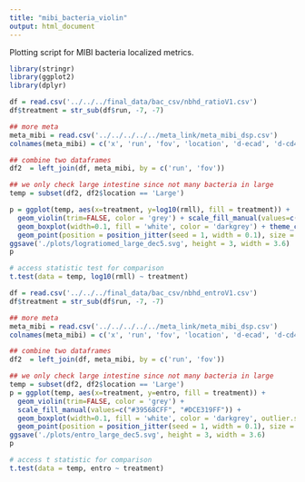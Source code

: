 ```yaml
---
title: "mibi_bacteria_violin"
output: html_document
---
```



Plotting script for MIBI bacteria localized metrics.

```r
library(stringr)
library(ggplot2)
library(dplyr)

df = read.csv('../../../final_data/bac_csv/nbhd_ratioV1.csv')
df$treatment = str_sub(df$run, -7, -7)

## more meta
meta_mibi = read.csv('../../../../../meta_link/meta_mibi_dsp.csv')
colnames(meta_mibi) = c('x', 'run', 'fov', 'location', 'd-ecad', 'd-cd45', 'd-bac', 'id1', 'id2', 'id3')

## combine two dataframes
df2  = left_join(df, meta_mibi, by = c('run', 'fov'))

## we only check large intestine since not many bacteria in large
temp = subset(df2, df2$location == 'Large')

p = ggplot(temp, aes(x=treatment, y=log10(rmll), fill = treatment)) +
  geom_violin(trim=FALSE, color = 'grey') + scale_fill_manual(values=c("#39568CFF", "#DCE319FF")) +
  geom_boxplot(width=0.1, fill = 'white', color = 'darkgrey') + theme_classic() +
  geom_point(position = position_jitter(seed = 1, width = 0.1), size = 0.5)
ggsave('./plots/logratiomed_large_dec5.svg', height = 3, width = 3.6)
p
```

```r
# access statistic test for comparison
t.test(data = temp, log10(rmll) ~ treatment)
```





```r
df = read.csv('../../../final_data/bac_csv/nbhd_entroV1.csv')
df$treatment = str_sub(df$run, -7, -7)

## more meta
meta_mibi = read.csv('../../../../../meta_link/meta_mibi_dsp.csv')
colnames(meta_mibi) = c('x', 'run', 'fov', 'location', 'd-ecad', 'd-cd45', 'd-bac', 'id1', 'id2', 'id3')

## combine two dataframes
df2  = left_join(df, meta_mibi, by = c('run', 'fov'))

## we only check large intestine since not many bacteria in large
temp = subset(df2, df2$location == 'Large')
p = ggplot(temp, aes(x=treatment, y=entro, fill = treatment)) +
  geom_violin(trim=FALSE, color = 'grey') +
  scale_fill_manual(values=c("#39568CFF", "#DCE319FF")) +
  geom_boxplot(width=0.1, fill = 'white', color = 'darkgrey', outlier.shape = NA) + theme_classic()+
  geom_point(position = position_jitter(seed = 1, width = 0.1), size = 0.5)
ggsave('./plots/entro_large_dec5.svg', height = 3, width = 3.6)
p
```


```r
# access t statistic for comparison
t.test(data = temp, entro ~ treatment)
```







